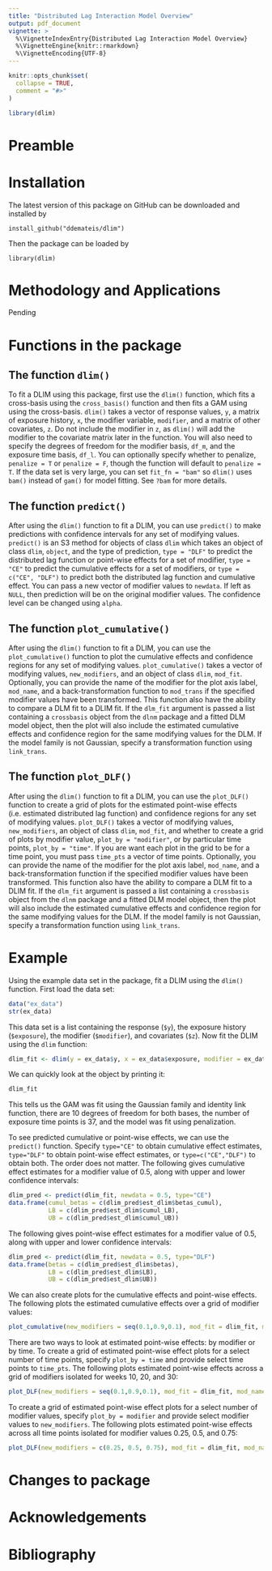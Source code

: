 ```yaml
---
title: "Distributed Lag Interaction Model Overview"
output: pdf_document
vignette: >
  %\VignetteIndexEntry{Distributed Lag Interaction Model Overview}
  %\VignetteEngine{knitr::rmarkdown}
  %\VignetteEncoding{UTF-8}
---
```


```r
knitr::opts_chunk$set(
  collapse = TRUE,
  comment = "#>"
)
```

```r
library(dlim)
```


# Preamble

# Installation

The latest version of this package on GitHub can be downloaded and installed by 

`install_github("ddemateis/dlim")`

Then the package can be loaded by

`library(dlim)`


# Methodology and Applications

Pending

# Functions in the package

## The function `dlim()`

To fit a DLIM using this package, first use the `dlim()` function, which fits a cross-basis using the `cross_basis()` function and then fits a GAM using using the cross-basis. `dlim()` takes a vector of response values, `y`, a matrix of exposure history, `x`, the modifier variable, `modifier`, and a matrix of other covariates, `z`. Do not include the modifier in `z`, as `dlim()` will add the modifier to the covariate matrix later in the function. You will also need to specify the degrees of freedom for the modifier basis, `df_m`, and the exposure time basis, `df_l`. You can optionally specify whether to penalize, `penalize = T` or `penalize = F`, though the function will default to `penalize = T`. If the data set is very large, you can set `fit_fn = "bam"` so `dlim()` uses `bam()` instead of `gam()` for model fitting. See `?bam` for more details.  

## The function `predict()`

After using the `dlim()` function to fit a DLIM, you can use `predict()` to make predictions with confidence intervals for any set of modifying values. `predict()` is an S3 method for objects of class `dlim` which takes an object of class `dlim`, `object`, and the type of prediction, `type = "DLF"` to predict the distributed lag function or point-wise effects for a set of modifier, `type = "CE"` to predict the cumulative effects for a set of modifiers, or `type = c("CE", "DLF")` to predict both the distributed lag function and cumulative effect. You can pass a new vector of modifier values to `newdata`. If left as `NULL`, then prediction will be on the original modifier values. The confidence level can be changed using `alpha`. 

## The function `plot_cumulative()`

After using the `dlim()` function to fit a DLIM, you can use the `plot_cumulative()` function to plot the cumulative effects and confidence regions for any set of modifying values. `plot_cumulative()` takes a vector of modifying values, `new_modifiers`, and an object of class `dlim`, `mod_fit`. Optionally, you can provide the name of the modifier for the plot axis label, `mod_name`, and a back-transformation function to `mod_trans` if the specified modifier values have been transformed. This function also have the ability to compare a DLM fit to a DLIM fit. If the `dlm_fit` argument is passed a list containing a `crossbasis` object from the `dlnm` package and a fitted DLM model object, then the plot will also include the estimated cumulative effects and confidence region for the same modifying values for the DLM. If the model family is not Gaussian, specify a transformation function using `link_trans`. 

## The function `plot_DLF()`

After using the `dlim()` function to fit a DLIM, you can use the `plot_DLF()` function to create a grid of plots for the estimated point-wise effects (i.e. estimated distributed lag function) and confidence regions for any set of modifying values. `plot_DLF()` takes a vector of modifying values, `new_modifiers`, an object of class `dlim`, `mod_fit`, and whether to create a grid of plots by modifier value, `plot_by = "modifier"`, or by particular time points, `plot_by = "time"`. If you are want each plot in the grid to be for a time point, you must pass `time_pts` a vector of time points. Optionally, you can provide the name of the modifier for the plot axis label, `mod_name`, and a back-transformation function if the specified modifier values have been transformed. This function also have the ability to compare a DLM fit to a DLIM fit. If the `dlm_fit` argument is passed a list containing a `crossbasis` object from the `dlnm` package and a fitted DLM model object, then the plot will also include the estimated cumulative effects and confidence region for the same modifying values for the DLM. If the model family is not Gaussian, specify a transformation function using `link_trans`. 

# Example 

Using the example data set in the package, fit a DLIM using the `dlim()` function. First load the data set:

```r
data("ex_data")
str(ex_data)
```

This data set is a list containing the response (`$y`), the exposure history (`$exposure`), the modifier (`$modifier`), and covariates (`$z`). Now fit the DLIM using the `dlim` function:

```r
dlim_fit <- dlim(y = ex_data$y, x = ex_data$exposure, modifier = ex_data$modifier, z = ex_data$z, df_m = 10, df_l = 10)
```

We can quickly look at the object by printing it:

```r
dlim_fit
```

This tells us the GAM was fit using the Gaussian family and identity link function, there are 10 degrees of freedom for both bases, the number of exposure time points is 37, and the model was fit using penalization.

To see predicted cumulative or point-wise effects, we can use the `predict()` function. Specify `type="CE"` to obtain cumulative effect estimates, `type="DLF"` to obtain point-wise effect estimates, or `type=c("CE","DLF")` to obtain both. The order does not matter. The following gives cumulative effect estimates for a modifier value of 0.5, along with upper and lower confidence intervals:

```r
dlim_pred <- predict(dlim_fit, newdata = 0.5, type="CE")
data.frame(cumul_betas = c(dlim_pred$est_dlim$betas_cumul),
           LB = c(dlim_pred$est_dlim$cumul_LB),
           UB = c(dlim_pred$est_dlim$cumul_UB))
```

The following gives point-wise effect estimates for a modifier value of 0.5, along with upper and lower confidence intervals:

```r
dlim_pred <- predict(dlim_fit, newdata = 0.5, type="DLF")
data.frame(betas = c(dlim_pred$est_dlim$betas),
           LB = c(dlim_pred$est_dlim$LB),
           UB = c(dlim_pred$est_dlim$UB))
```

We can also create plots for the cumulative effects and point-wise effects. The following plots the estimated cumulative effects over a grid of modifier values:

```r
plot_cumulative(new_modifiers = seq(0.1,0.9,0.1), mod_fit = dlim_fit, mod_name = "modifier")
```


There are two ways to look at estimated point-wise effects: by modifier or by time. To create a grid of estimated point-wise effect plots for a select number of time points, specify `plot_by = time` and provide select time points to `time_pts`. The following plots estimated point-wise effects across a grid of modifiers isolated for weeks 10, 20, and 30: 

```r
plot_DLF(new_modifiers = seq(0.1,0.9,0.1), mod_fit = dlim_fit, mod_name = "modifier", plot_by = "time", time_pts = c(10,20,30))
```

To create a grid of estimated point-wise effect plots for a select number of modifier values, specify `plot_by = modifier` and provide select modifier values to `new_modifiers`. The following plots estimated point-wise effects across all time points isolated for modifier values 0.25, 0.5, and 0.75: 

```r
plot_DLF(new_modifiers = c(0.25, 0.5, 0.75), mod_fit = dlim_fit, mod_name = "modifier", plot_by = "modifier")
```



# Changes to package 

# Acknowledgements

# Bibliography
